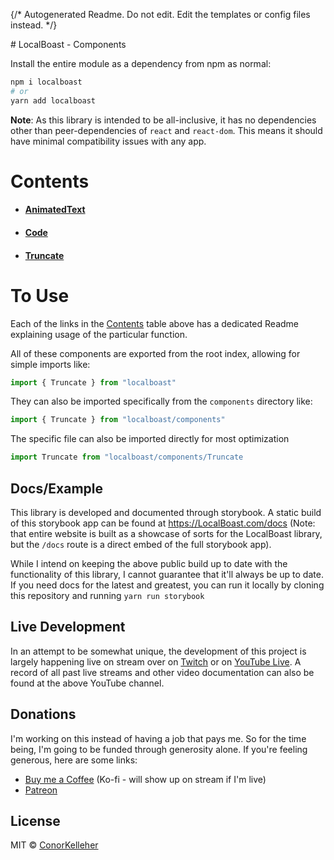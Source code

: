 {/* Autogenerated Readme. Do not edit. Edit the templates or config files instead. */}

<Meta title="Components" />
# LocalBoast - Components

Install the entire module as a dependency from npm as normal:

```bash
npm i localboast
# or
yarn add localboast
```

**Note**: As this library is intended to be all-inclusive, it has no dependencies other than peer-dependencies of `react` and `react-dom`. This means it should have minimal compatibility issues with any app.

# Contents

- #### [AnimatedText](?path=/docs/components-animatedtext--docs)
- #### [Code](?path=/docs/components-code--docs)
- #### [Truncate](?path=/docs/components-truncate--docs)

# To Use

Each of the links in the [Contents](#contents) table above has a dedicated Readme explaining usage of the particular function.

All of these components are exported from the root index, allowing for simple imports like:

```javascript
import { Truncate } from "localboast"
```

They can also be imported specifically from the `components` directory like:

```javascript
import { Truncate } from "localboast/components"
```

The specific file can also be imported directly for most optimization

```javascript
import Truncate from "localboast/components/Truncate
```

## Docs/Example

This library is developed and documented through storybook.
A static build of this storybook app can be found at https://LocalBoast.com/docs
(Note: that entire website is built as a showcase of sorts for the LocalBoast library, but the `/docs` route is a direct embed of the full storybook app).

While I intend on keeping the above public build up to date with the functionality of this library, I cannot guarantee that it'll always be up to date. If you need docs for the latest and greatest, you can run it locally by cloning this repository and running `yarn run storybook`

## Live Development

In an attempt to be somewhat unique, the development of this project is largely happening live on stream over on [Twitch](https://twitch.tv/localboast) or on [YouTube Live](http://youtube.com/channel/UCt-IaL4qQsOU6_rbS7zky1Q/live). A record of all past live streams and other video documentation can also be found at the above YouTube channel.

## Donations

I'm working on this instead of having a job that pays me. So for the time being, I'm going to be funded through generosity alone. If you're feeling generous, here are some links:

- [Buy me a Coffee](https://localboast.com/kofi) (Ko-fi - will show up on stream if I'm live)
- [Patreon](https://localboast.com/patreon)

## License

MIT © [ConorKelleher](https://github/com/ConorKelleher)

